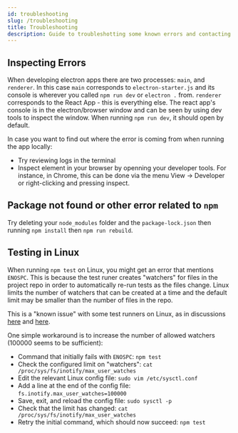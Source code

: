 ---
id: troubleshooting
slug: /troubleshooting
title: Troubleshooting
description: Guide to troubleshotting some known errors and contacting the CCV with questions
---

## Inspecting Errors

When developing electron apps there are two processes: `main`, and `renderer`. In this case `main` corresponds to `electron-starter.js` and its console is wherever you called `npm run dev` or `electron .` from. `renderer` corresponds to the React App - this is everything else. The react app's console is in the electron/browser window and can be seen by using dev tools to inspect the window. When running `npm run dev`, it should open by default.

In case you want to find out where the error is coming from when running the app locally:

- Try reviewing logs in the terminal
- Inspect element in your browser by openning your developer tools. For instance, in Chrome, this can be done via the menu View -> Developer or right-clicking and pressing inspect.

## Package not found or other error related to `npm`

Try deleting your `node_modules` folder and the `package-lock.json` then running `npm install` then `npm run rebuild`.

## Testing in Linux

When running `npm test` on Linux, you might get an error that mentions `ENOSPC`. This is because the test runer creates "watchers" for files in the project repo in order to automatically re-run tests as the files change. Linux limits the number of watchers that can be created at a time and the default limit may be smaller than the number of files in the repo.

This is a "known issue" with some test runners on Linux, as in discussions [here](https://stackoverflow.com/questions/55763428/react-native-error-enospc-system-limit-for-number-of-file-watchers-reached) and [here](https://stackoverflow.com/questions/62206460/jest-watch-error-enospc-system-limit-for-number-of-file-watchers-reached).

One simple workaround is to increase the number of allowed watchers (100000 seems to be sufficient):

- Command that initially fails with `ENOSPC`: `npm test`
- Check the configured limit on "watchers": `cat /proc/sys/fs/inotify/max_user_watches`
- Edit the relevant Linux config file: `sudo vim /etc/sysctl.conf`
- Add a line at the end of the config file: `fs.inotify.max_user_watches=100000`
- Save, exit, and reload the config file: `sudo sysctl -p`
- Check that the limit has changed: `cat /proc/sys/fs/inotify/max_user_watches`
- Retry the initial command, which should now succeed: `npm test`
